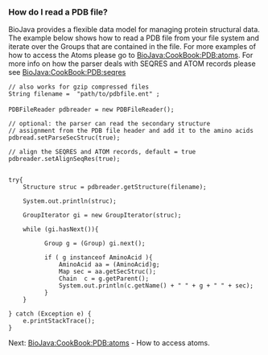 === How do I read a PDB file? ===

BioJava provides a flexible data model for managing protein structural data.
The example below shows how to read a PDB file from your file system and iterate over 
the Groups that are contained in the file. For more examples of how to access the Atoms 
please go to [[BioJava:CookBook:PDB:atoms]]. For more info on how the parser deals with SEQRES and ATOM records please
see  [[BioJava:CookBook:PDB:seqres]] 


<java>
 // also works for gzip compressed files
 String filename =  "path/to/pdbfile.ent" ;
 
 PDBFileReader pdbreader = new PDBFileReader();

 // optional: the parser can read the secondary structure
 // assignment from the PDB file header and add it to the amino acids
 pdbread.setParseSecStruc(true);

 // align the SEQRES and ATOM records, default = true   
 pdbreader.setAlignSeqRes(true);
  

 try{
     Structure struc = pdbreader.getStructure(filename);
     
     System.out.println(struc);

     GroupIterator gi = new GroupIterator(struc);

     while (gi.hasNext()){

           Group g = (Group) gi.next();
          
           if ( g instanceof AminoAcid ){
               AminoAcid aa = (AminoAcid)g;
               Map sec = aa.getSecStruc();
               Chain  c = g.getParent();
               System.out.println(c.getName() + " " + g + " " + sec);
           }                
     }

 } catch (Exception e) {
     e.printStackTrace();
 }
</java>







Next: [[BioJava:CookBook:PDB:atoms]] - How to access atoms.